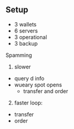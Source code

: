 


## Setup

- 3 wallets
- 6 servers
 - 3 operational
 - 3 backup

Spamming

1. slower
 - query d info
 - wueary spot opens
    - transfer and order

2. faster
loop:
 - transfer
 - order 